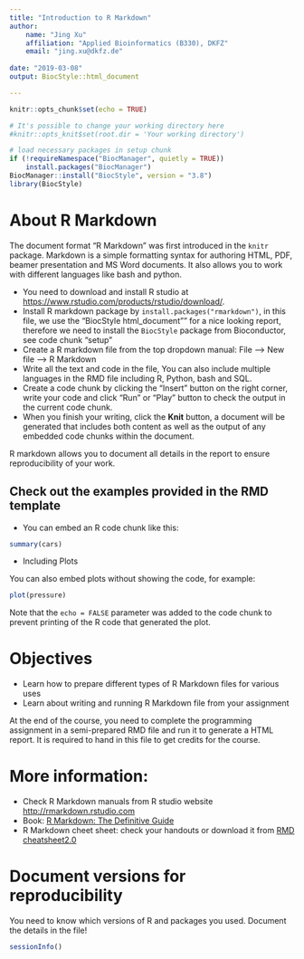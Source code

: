 ---
title: "Introduction to R Markdown"
author: 
    name: "Jing Xu" 
    affiliation: "Applied Bioinformatics (B330), DKFZ"
    email: "jing.xu@dkfz.de"
        
date: "2019-03-08"
output: BiocStyle::html_document

---

```{r setup, include=TRUE, message=FALSE, warning=FALSE}
knitr::opts_chunk$set(echo = TRUE)

# It's possible to change your working directory here
#knitr::opts_knit$set(root.dir = 'Your working directory') 

# load necessary packages in setup chunk
if (!requireNamespace("BiocManager", quietly = TRUE))
    install.packages("BiocManager")
BiocManager::install("BiocStyle", version = "3.8")
library(BiocStyle)
```

# About R Markdown

The document format "R Markdown" was first introduced in the `knitr` package. Markdown is a simple formatting syntax for authoring HTML, PDF, beamer presentation and MS Word documents. It also allows you to work with different languages like bash and python.

*  You need to download and install R studio at <https://www.rstudio.com/products/rstudio/download/>.  
* Install R markdown package by `install.packages("rmarkdown")`, in this file, we use the "BiocStyle html_document"" for a nice looking report, therefore we need to install the `BiocStyle` package from Bioconductor, see code chunk "setup"
* Create a R markdown file from the top dropdown manual: File --> New file --> R Markdown  
* Write all the text and code in the file, You can also include multiple languages in the RMD file including R, Python, bash and SQL.  
* Create a code chunk by clicking the "Insert" button on the right corner, write your code and click "Run" or "Play" button to check the output in the current code chunk.
* When you finish your writing, click the **Knit** button, a document will be generated that includes both content as well as the output of any embedded code chunks within the document.   

R markdown allows you to document all details in the report to ensure reproducibility of your work. 

## Check out the examples provided in the RMD template
- You can embed an R code chunk like this:

```{r cars}
summary(cars)

```

- Including Plots

You can also embed plots without showing the code, for example:

```{r pressure, echo=FALSE, warning=FALSE}
plot(pressure)
```

Note that the `echo = FALSE` parameter was added to the code chunk to prevent printing of the R code that generated the plot.


# Objectives
- Learn how to prepare different types of R Markdown files for various uses
- Learn about writing and running R Markdown file from your assignment

At the end of the course, you need to complete the programming assignment in a semi-prepared RMD file and run it to generate a HTML report. It is required to hand in this file to get credits for the course.  


# More information: 
- Check R Markdown manuals from R studio website <http://rmarkdown.rstudio.com>
- Book: [R Markdown: The Definitive Guide](https://bookdown.org/yihui/rmarkdown/)
- R Markdown cheet sheet: check your handouts or download it from [RMD cheatsheet2.0](https://www.rstudio.com/wp-content/uploads/2016/03/rmarkdown-cheatsheet-2.0.pdf) 


# Document versions for reproducibility
You need to know which versions of R and packages you used. Document the details in the file!
```{r}
sessionInfo()
```

